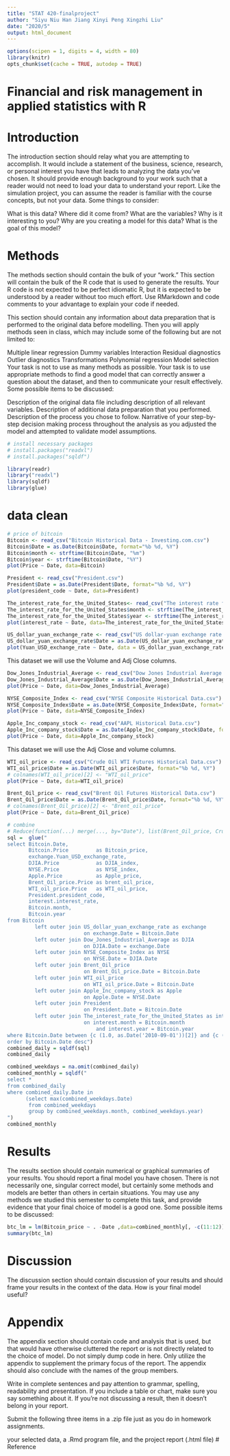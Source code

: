 ```yaml
---
title: "STAT 420-finalproject"
author: "Siyu Niu Han Jiang Xinyi Peng Xingzhi Liu"
date: "2020/5"
output: html_document
---
```




```r
options(scipen = 1, digits = 4, width = 80)
library(knitr)
opts_chunk$set(cache = TRUE, autodep = TRUE)
```




# Financial and risk management in applied statistics with R




# Introduction 
The introduction section should relay what you are attempting to accomplish. It would include a statement of the business, science, research, or personal interest you have that leads to analyzing the data you’ve chosen. It should provide enough background to your work such that a reader would not need to load your data to understand your report. Like the simulation project, you can assume the reader is familiar with the course concepts, but not your data. Some things to consider:

What is this data? Where did it come from? What are the variables? Why is it interesting to you?
Why are you creating a model for this data? What is the goal of this model?


# Methods 

The methods section should contain the bulk of your “work.” This section will contain the bulk of the R code that is used to generate the results. Your R code is not expected to be perfect idiomatic R, but it is expected to be understood by a reader without too much effort. Use RMarkdown and code comments to your advantage to explain your code if needed.

This section should contain any information about data preparation that is performed to the original data before modelling. Then you will apply methods seen in class, which may include some of the following but are not limited to:

Multiple linear regression
Dummy variables
Interaction
Residual diagnostics
Outlier diagnostics
Transformations
Polynomial regression
Model selection
Your task is not to use as many methods as possible. Your task is to use appropriate methods to find a good model that can correctly answer a question about the dataset, and then to communicate your result effectively. Some possible items to be discussed:

Description of the original data file including description of all relevant variables.
Description of additional data preparation that you performed.
Description of the process you chose to follow.
Narrative of your step-by-step decision making process throughout the analysis as you adjusted the model and attempted to validate model assumptions.
```r
# install necessary packages
# install.packages("readxl")
# install.packages("sqldf")
```

```r
library(readr)
library("readxl")
library(sqldf)
library(glue)
```

# data clean
```r
# price of bitcoin
Bitcoin <- read_csv("Bitcoin Historical Data - Investing.com.csv")
Bitcoin$Date = as.Date(Bitcoin$Date, format="%b %d, %Y")
Bitcoin$month <- strftime(Bitcoin$Date, "%m")
Bitcoin$year <- strftime(Bitcoin$Date, "%Y")
plot(Price ~ Date, data=Bitcoin)
```
```r
President <- read_csv("President.csv")
President$Date = as.Date(President$Date, format="%b %d, %Y")
plot(president_code ~ Date, data=President)
```

```r
The_interest_rate_for_the_United_States<- read_csv("The interest rate for the United States, from 2010 - 2020.csv")
The_interest_rate_for_the_United_States$month <- strftime(The_interest_rate_for_the_United_States$Date, "%m")
The_interest_rate_for_the_United_States$year <- strftime(The_interest_rate_for_the_United_States$Date, "%Y")
plot(interest_rate ~ Date, data=The_interest_rate_for_the_United_States)
```

```r
US_dollar_yuan_exchange_rate <- read_csv("US dollar-yuan exchange rate.csv")
US_dollar_yuan_exchange_rate$Date = as.Date(US_dollar_yuan_exchange_rate$Date, format="%m/%d/%y")
plot(Yuan_USD_exchange_rate ~ Date, data = US_dollar_yuan_exchange_rate)
```

This dataset we will use the Volume and Adj Close columns.


```r
Dow_Jones_Industrial_Average <- read_csv("Dow Jones Industrial Average Historical Data.csv")
Dow_Jones_Industrial_Average$Date = as.Date(Dow_Jones_Industrial_Average$Date, format="%b %d, %Y")
plot(Price ~ Date, data=Dow_Jones_Industrial_Average)
```
```r
NYSE_Composite_Index <- read_csv("NYSE Composite Historical Data.csv")
NYSE_Composite_Index$Date = as.Date(NYSE_Composite_Index$Date, format="%b %d, %Y")
plot(Price ~ Date, data=NYSE_Composite_Index)
```


```r
Apple_Inc_company_stock <- read_csv("AAPL Historical Data.csv")
Apple_Inc_company_stock$Date = as.Date(Apple_Inc_company_stock$Date, format="%b %d, %Y")
plot(Price ~ Date, data=Apple_Inc_company_stock)
```
This dataset we will use the Adj Close and volume columns.

```r
WTI_oil_price <- read_csv("Crude Oil WTI Futures Historical Data.csv")
WTI_oil_price$Date = as.Date(WTI_oil_price$Date, format="%b %d, %Y")
# colnames(WTI_oil_price)[2] <- "WTI_oil_price"
plot(Price ~ Date, data=WTI_oil_price)

Brent_Oil_price <- read_csv("Brent Oil Futures Historical Data.csv")
Brent_Oil_price$Date = as.Date(Brent_Oil_price$Date, format="%b %d, %Y")
# colnames(Brent_Oil_price)[2] <- "Brent_oil_price"
plot(Price ~ Date, data=Brent_Oil_price)
```

```r
# combine
# Reduce(function(...) merge(..., by="Date"), list(Brent_Oil_price, Crude_Oil_price, Apple_compact))
sql =  glue("
select Bitcoin.Date,
       Bitcoin.Price         as Bitcoin_price,
       exchange.Yuan_USD_exchange_rate,
       DJIA.Price            as DJIA_index,
       NYSE.Price            as NYSE_index,
       Apple.Price           as Apple_price,
       Brent_Oil_price.Price as brent_oil_price,
       WTI_oil_price.Price   as WTI_oil_price,
       President.president_code,
       interest.interest_rate,
       Bitcoin.month,
       Bitcoin.year
from Bitcoin
         left outer join US_dollar_yuan_exchange_rate as exchange
                         on exchange.Date = Bitcoin.Date
         left outer join Dow_Jones_Industrial_Average as DJIA
                         on DJIA.Date = exchange.Date
         left outer join NYSE_Composite_Index as NYSE
                         on NYSE.Date = DJIA.Date
         left outer join Brent_Oil_price
                         on Brent_Oil_price.Date = Bitcoin.Date
         left outer join WTI_oil_price
                         on WTI_oil_price.Date = Bitcoin.Date
         left outer join Apple_Inc_company_stock as Apple
                         on Apple.Date = NYSE.Date
         left outer join President
                         on President.Date = Bitcoin.Date
         left outer join The_interest_rate_for_the_United_States as interest
                         on interest.month = Bitcoin.month
                             and interest.year = Bitcoin.year
where Bitcoin.Date between {c (1.0, as.Date('2010-09-01'))[2]} and {c (1.0, as.Date('2020-04-30'))[2]}
order by Bitcoin.Date desc")
combined_daily = sqldf(sql)
combined_daily

combined_weekdays = na.omit(combined_daily)
combined_monthly = sqldf("
select *
from combined_daily
where combined_daily.Date in
      (select max(combined_weekdays.Date)
       from combined_weekdays
       group by combined_weekdays.month, combined_weekdays.year)
")
combined_monthly
```


# Results 
The results section should contain numerical or graphical summaries of your results. You should report a final model you have chosen. There is not necessarily one, singular correct model, but certainly some methods and models are better than others in certain situations. You may use any methods we studied this semester to complete this task, and provide evidence that your final choice of model is a good one. Some possible items to be discussed:

```r
btc_lm = lm(Bitcoin_price ~ . -Date ,data=combined_monthly[, -c(11:12)])
summary(btc_lm)
```

# Discussion
The discussion section should contain discussion of your results and should frame your results in the context of the data. How is your final model useful?

# Appendix
The appendix section should contain code and analysis that is used, but that would have otherwise cluttered the report or is not directly related to the choice of model. Do not simply dump code in here. Only utilize the appendix to supplement the primary focus of the report. The appendix should also conclude with the names of the group members.

Write in complete sentences and pay attention to grammar, spelling, readability and presentation. If you include a table or chart, make sure you say something about it. If you’re not discussing a result, then it doesn’t belong in your report.

Submit the following three items in a .zip file just as you do in homework assignments.

your selected data,
a .Rmd program file,
and the project report (.html file)
# Reference



